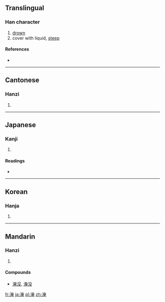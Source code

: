 ==Translingual==

===Han character===
{{Han char|rn=85|rad=水|as=08|sn=11|four=3411<sub>6</sub>|canj=水大中山 (EKLU)}}

# [[drown]]
# cover with liquid, [[steep]]

====References====
* {{Han ref|kx=0632.170|dkj=17696|dj=1038.020|hdz=31644.010|uh=6DF9|ud=28153|bh=B254|bd=45652}}

----

==Cantonese==

===Hanzi===
{{yue-hanzi|jyut=|y=yim1}}

# {{defn|Cantonese|sort=水08}}

----

==Japanese==

===Kanji===
{{ja-kanji|grade=|rs=水08}}

# {{defn|Japanese|sort=水08}}

====Readings====
* {{ja-readings|on=[[えん]] (en), [[よう]] (yō)|kun=[[ひたす]] (hitasu), [[ひさしい]] (hisashii), [[とどまる]] (todomaru)}}

----

==Korean==

===Hanja===
{{ko-hanja|hangeul=[[엄]]|eumhun=|rv=eom|mr=ŏm|y=em}}

# {{defn|Korean|sort=水08}}

----

==Mandarin==

===Hanzi===
{{cmn-hanzi|pin=[[yān]] ([[yan1]])|wg=yen<sup>1</sup>}}

# {{defn|Mandarin|sort=水08}}

====Compounds====
* [[淹沒]], [[淹没]]

[[fr:淹]]
[[ja:淹]]
[[pl:淹]]
[[zh:淹]]